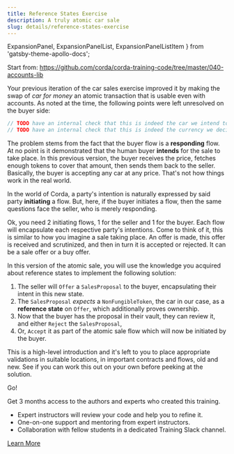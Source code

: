 ```yaml
---
title: Reference States Exercise
description: A truly atomic car sale
slug: details/reference-states-exercise
---
```



  ExpansionPanel,
  ExpansionPanelList,
  ExpansionPanelListItem
} from 'gatsby-theme-apollo-docs';

<ExpansionPanel title="Code">

Start from: https://github.com/corda/corda-training-code/tree/master/040-accounts-lib

</ExpansionPanel>

Your previous iteration of the car sales exercise improved it by making the swap of _car for money_ an atomic transaction that is usable even with accounts. As noted at the time, the following points were left unresolved on the buyer side:

```java
// TODO have an internal check that this is indeed the car we intend to buy.
// TODO have an internal check that this is indeed the currency we decided to use in the sale.
```
The problem stems from the fact that the buyer flow is a **responding** flow. At no point is it demonstrated that the human buyer **intends** for the sale to take place. In this previous version, the buyer receives the price, fetches enough tokens to cover that amount, then sends them back to the seller. Basically, the buyer is accepting any car at any price. That's not how things work in the real world.

In the world of Corda, a party's intention is naturally expressed by said party **initiating** a flow. But, here, if the buyer initiates a flow, then the same questions face the seller, who is merely responding.

Ok, you need 2 initiating flows, 1 for the seller and 1 for the buyer. Each flow will encapsulate each respective party's intentions. Come to think of it, this is similar to how you imagine a sale taking place. An offer is made, this offer is received and scrutinized, and then in turn it is accepted or rejected. It can be a sale offer or a buy offer.

In this version of the atomic sale, you will use the knowledge you acquired about reference states to implement the following solution:

1. The seller will `Offer` a `SalesProposal` to the buyer, encapsulating their intent in this new state.
2. The `SalesProposal` _expects_ a `NonFungibleToken`, the car in our case, as a **reference state** on `Offer`, which additionally proves ownership.
3. Now that the buyer has the proposal in their vault, they can review it, and either `Reject` the `SalesProposal`,
4. Or, `Accept` it as part of the atomic sale flow which will now be initiated by the buyer.

This is a high-level introduction and it's left to you to place appropriate validations in suitable locations, in important contracts and flows, old and new. See if you can work this out on your own before peeking at the solution.

Go!

<HighlightBox type="support">

Get 3 months access to the authors and experts who created this training.

* Expert instructors will review your code and help you to refine it.
* One-on-one support and mentoring from expert instructors.
* Collaboration with fellow students in a dedicated Training Slack channel.

<div class="cta-wrapper">
<a href="/in-closing/get-paid-support/" class="cta-button">Learn More</a>
</div>

</HighlightBox>
